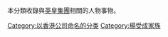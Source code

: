 本分類收錄與[[英皇集團|英皇集團]]相關的人物事物。
{{commonscat|Emperor Group}}
[[Category:以香港公司命名的分类|Category:以香港公司命名的分类]]
[[Category:楊受成家族|Category:楊受成家族]]